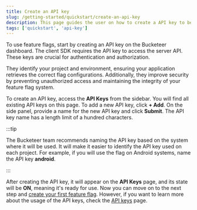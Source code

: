 ```yaml
---
title: Create an API key
slug: /getting-started/quickstart/create-an-api-key
description: This page guides the user on how to create a API key to be used with a feature flag.
tags: ['quickstart', 'api-key']
---
```



To use feature flags, start by creating an API key on the Bucketeer dashboard. The client SDK requires the API key to access the server API. These keys are crucial for authentication and authorization.

They identify your project and environment, ensuring your application retrieves the correct flag configurations. Additionally, they improve security by preventing unauthorized access and maintaining the integrity of your feature flag system.

To create an API key, access the **API Keys** from the sidebar. You will find all existing API keys on this page. To add a new API key, click **+ Add**. On the side panel, provide a name for the new API key and click **Submit**. The API key name has a length limit of a hundred characters.

:::tip

The Bucketeer team recommends naming the API key based on the system where it will be used. It will make it easier to identify the API key used on each project. For example, if you will use the flag on Android systems, name the API key **android**.

:::

<CenteredImg
  imgURL="img/getting-started/quickstart/create-api-key.png"
  alt="Account dashboard tab"
  wSize="100%"
/>

After creating the API key, it will appear on the **API Keys** page, and its state will be **ON**, meaning it's ready for use. Now you can move on to the next step and [create your first feature flag](/getting-started/quickstart/create-your-first-flag). However, if you want to learn more about the usage of the API keys, check the [API keys](#) page.
